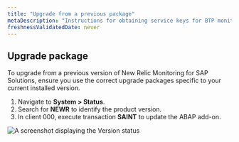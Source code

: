 ```yaml
---
title: "Upgrade from a previous package"
metaDescription: "Instructions for obtaining service keys for BTP monitoring."
freshnessValidatedDate: never
---
```


## Upgrade package

To upgrade from a previous version of New Relic Monitoring for SAP Solutions, ensure you use the correct upgrade packages specific to your current installed version.

1. Navigate to **System > Status**.
2. Search for **NEWR** to identify the product version.
3. In client 000, execute transaction **SAINT** to update the ABAP add-on.

  <img
    title="Version status"
    alt="A screenshot displaying the Version status"
    src="/images/versionstatus.webp"
    width=""
    />

